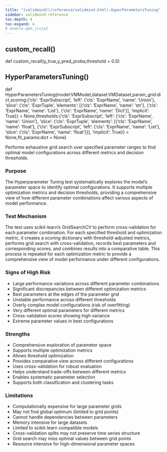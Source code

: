 ```yaml
---
title: "[validmind](/reference/validmind.html).HyperParametersTuning"
sidebar: validmind-reference
toc-depth: 4
toc-expand: 4
# module.qmd.jinja2
---
```


<!-- function.qmd.jinja2 -->

## custom_recall[()]{.muted}

<!-- signatures.jinja2 -->

::: {.signature}

<span class="kw">def</span> <span class="name">custom_recall</span>(<span class="param"><span class="n">y_true</span><span class="muted">,</span></span><span class="param"><span class="n">y_pred_proba</span><span class="muted">,</span></span><span class="param"><span class="n">threshold</span><span class="o"> = </span><span class="kc">0.5</span></span>)</span>

:::

<!-- function.qmd.jinja2 -->

## HyperParametersTuning[()]{.muted}

<!-- signatures.jinja2 -->

::: {.signature}

<span class="kw">def</span> <span class="name">HyperParametersTuning</span>(<span class="param"><span class="n">model</span><span class="p">:</span><span class="n">VMModel</span><span class="muted">,</span></span><span class="param"><span class="n">dataset</span><span class="p">:</span><span class="n">VMDataset</span><span class="muted">,</span></span><span class="param"><span class="n">param_grid</span><span class="p">:</span><span class="n">dict</span><span class="muted">,</span></span><span class="param"><span class="n">scoring</span><span class="p">:</span><span class="n">{'cls': 'ExprSubscript', 'left': {'cls': 'ExprName', 'name': 'Union'}, 'slice': {'cls': 'ExprTuple', 'elements': [{'cls': 'ExprName', 'name': 'str'}, {'cls': 'ExprName', 'name': 'List'}, {'cls': 'ExprName', 'name': 'Dict'}], 'implicit': True}}</span><span class="o"> = </span><span class="kc">None</span><span class="muted">,</span></span><span class="param"><span class="n">thresholds</span><span class="p">:</span><span class="n">{'cls': 'ExprSubscript', 'left': {'cls': 'ExprName', 'name': 'Union'}, 'slice': {'cls': 'ExprTuple', 'elements': [{'cls': 'ExprName', 'name': 'float'}, {'cls': 'ExprSubscript', 'left': {'cls': 'ExprName', 'name': 'List'}, 'slice': {'cls': 'ExprName', 'name': 'float'}}], 'implicit': True}}</span><span class="o"> = </span><span class="kc">None</span><span class="muted">,</span></span><span class="param"><span class="n">fit_params</span><span class="p">:</span><span class="n">dict</span><span class="o"> = </span><span class="kc">None</span></span>)</span>

:::

<!-- docstring.jinja2 -->

Performs exhaustive grid search over specified parameter ranges to find optimal model configurations across different metrics and decision thresholds.

### Purpose

The Hyperparameter Tuning test systematically explores the model's parameter space to identify optimal configurations. It supports multiple optimization metrics and decision thresholds, providing a comprehensive view of how different parameter combinations affect various aspects of model performance.

### Test Mechanism

The test uses scikit-learn's GridSearchCV to perform cross-validation for each parameter combination. For each specified threshold and optimization metric, it creates a scoring dictionary with threshold-adjusted metrics, performs grid search with cross-validation, records best parameters and corresponding scores, and combines results into a comparative table. This process is repeated for each optimization metric to provide a comprehensive view of model performance under different configurations.

### Signs of High Risk

- Large performance variations across different parameter combinations
- Significant discrepancies between different optimization metrics
- Best parameters at the edges of the parameter grid
- Unstable performance across different thresholds
- Overly complex model configurations (risk of overfitting)
- Very different optimal parameters for different metrics
- Cross-validation scores showing high variance
- Extreme parameter values in best configurations

### Strengths

- Comprehensive exploration of parameter space
- Supports multiple optimization metrics
- Allows threshold optimization
- Provides comparative view across different configurations
- Uses cross-validation for robust evaluation
- Helps understand trade-offs between different metrics
- Enables systematic parameter selection
- Supports both classification and clustering tasks

### Limitations

- Computationally expensive for large parameter grids
- May not find global optimum (limited to grid points)
- Cannot handle dependencies between parameters
- Memory intensive for large datasets
- Limited to scikit-learn compatible models
- Cross-validation splits may not preserve time series structure
- Grid search may miss optimal values between grid points
- Resource intensive for high-dimensional parameter spaces

